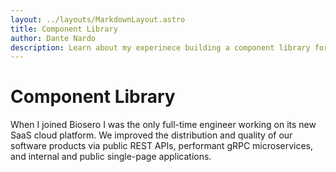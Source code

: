 ```yaml
---
layout: ../layouts/MarkdownLayout.astro
title: Component Library
author: Dante Nardo
description: Learn about my experinece building a component library for a SAAS platform!
---
```


# Component Library

When I joined Biosero I was the only full-time engineer working on its new SaaS cloud platform. We improved the distribution and quality of our software products via public REST APIs, performant gRPC microservices, and internal and public single-page applications.